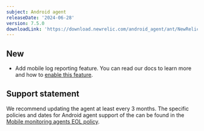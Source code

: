 ```yaml
---
subject: Android agent
releaseDate: '2024-06-28'
version: 7.5.0
downloadLink: 'https://download.newrelic.com/android_agent/ant/NewRelic_Android_Agent_7.5.0.zip'
---
```


## New

* Add mobile log reporting feature. You can read our docs to learn more and how to [enable this feature](/docs/mobile-monitoring/mobile-monitoring-ui/mobile-logs/).

## Support statement

We recommend updating the agent at least every 3 months. The specific policies and dates for Android agent support of the can be found in the [Mobile monitoring agents EOL policy](/docs/mobile-monitoring/new-relic-mobile/get-started/mobile-agents-eol-policy/#android-eol).
